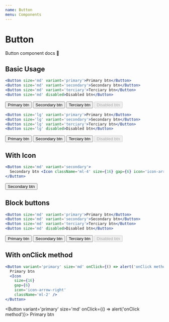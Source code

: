 ```yaml
---
name: Button
menu: Components
---
```



# Button

Button component docs 📄

<Props of={Button} />

## Basic Usage
```jsx
<Button size='md' variant='primary'>Primary btn</Button>
<Button size='md' variant='secondary'>Secondary btn</Button>
<Button size='md' variant='terciary'>Terciary btn</Button>
<Button size='md' disabled>Disabled btn</Button>
```
<div className='flex flex-wrap justify-between items-center'>
  <Button size='md' variant='primary'>Primary btn</Button>
  <Button size='md' variant='secondary'>Secondary btn</Button>
  <Button size='md' variant='terciary'>Terciary btn</Button>
  <Button size='md' disabled>Disabled btn</Button>
</div>

```jsx
<Button size='lg' variant='primary'>Primary btn</Button>
<Button size='lg' variant='secondary'>Secondary btn</Button>
<Button size='lg' variant='terciary'>Terciary btn</Button>
<Button size='lg' disabled>Disabled btn</Button>
```
<div className='flex flex-wrap justify-between items-center'>
  <Button size='lg' variant='primary'>Primary btn</Button>
  <Button size='lg' variant='secondary'>Secondary btn</Button>
  <Button size='lg' variant='terciary'>Terciary btn</Button>
  <Button size='lg' disabled>Disabled btn</Button>
</div>

## With Icon
```jsx
<Button size='md' variant='secondary'>
  Secondary btn <Icon className='ml-4' size={16} gap={6} icon='icon-arrow-right' />
</Button>
```
<Button size='md' variant='secondary'>
  Secondary btn <Icon className='ml-4' size={16} gap={6} icon='icon-arrow-right' />
</Button>

## Block buttons
```jsx
<Button size='md' variant='primary'>Primary btn</Button>
<Button size='md' variant='secondary'>Secondary btn</Button>
<Button size='md' variant='terciary'>Terciary btn</Button>
<Button size='md' disabled>Disabled btn</Button>
```
<div className='flex flex-wrap justify-between items-center'>
  <Button className='mb-3' block size='md' variant='primary'>Primary btn</Button>
  <Button className='mb-3' block size='md' variant='secondary'>Secondary btn</Button>
  <Button className='mb-3' block size='md' variant='terciary'>Terciary btn</Button>
  <Button block size='md' disabled>Disabled btn</Button>
</div>

## With onClick method
```jsx
<Button variant='primary' size='md' onClick={() => alert('onClick method')}>
  Primary btn
  <Icon
    size={16}
    gap={6}
    icon='icon-arrow-right'
    className='ml-2' />
</Button>
```

<Button variant='primary' size='md' onClick={() => alert('onClick method')}>
  Primary btn
  <Icon
    size={16}
    gap={6}
    icon='icon-arrow-right'
    className='ml-4' />
</Button>